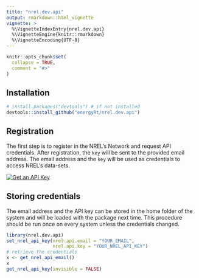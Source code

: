 ```yaml
---
title: "nrel.dev.api"
output: rmarkdown::html_vignette
vignette: >
  %\VignetteIndexEntry{nrel.dev.api}
  %\VignetteEngine{knitr::rmarkdown}
  %\VignetteEncoding{UTF-8}
---
```


```r
knitr::opts_chunk$set(
  collapse = TRUE,
  comment = "#>"
)
```

## Installation
```r
# install.packages("devtools") # if not installed
devtools::install_github("energyRt/nrel.dev.api")
```

## Registration
The first step is to register in the NREL's Network and request API credentials. After registration, the `key` will be sent to the provided email address. The email address and the `key` will be used as credentials to access NREL's data-sets.  

[![Get an API Key](nrel-get-api-screen.png)](https://developer.nrel.gov/)  

## Storing credentials
The email address and the API key can be stored in the home folder of the system and will be loaded with the package next time. This procedure should be run once on every system unless the credentials changed.
```r
library(nrel.dev.api)
set_nrel_api_key(nrel.api.email = "YOUR_EMAIL", 
                 nrel.api.key = "YOUR_NREL_API_KEY")
# retrieve the credentials
x <- get_nrel_api_email()
x
get_nrel_api_key(invisible = FALSE)
```

